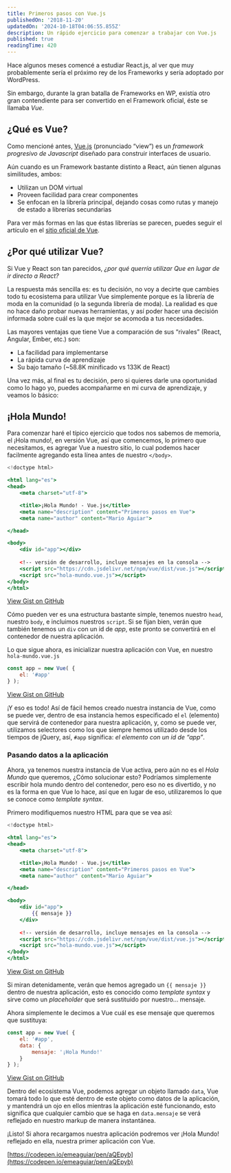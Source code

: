 ```yaml
---
title: Primeros pasos con Vue.js
publishedOn: '2018-11-20'
updatedOn: '2024-10-18T04:06:55.855Z'
description: Un rápido ejercicio para comenzar a trabajar con Vue.js
published: true
readingTime: 420
---
```

Hace algunos meses comencé a estudiar React.js, al ver que muy probablemente sería
el próximo rey de los Frameworks y sería adoptado por WordPress.

Sin embargo, durante la gran batalla de Frameworks en WP, existía otro gran
contendiente para ser convertido en el Framework oficial, éste se llamaba _Vue_.

## ¿Qué es Vue?

Como mencioné antes, [Vue.js](https://vuejs.org/) (pronunciado “view”) es un
_framework progresivo de Javascript_ diseñado para construir interfaces de usuario.

Aún cuando es un Framework bastante distinto a React, aún tienen algunas similitudes, ambos:

- Utilizan un DOM virtual
- Proveen facilidad para crear componentes
- Se enfocan en la librería principal, dejando cosas como rutas y manejo de estado a librerías secundarias

Para ver más formas en las que éstas librerías se parecen, puedes seguir el artículo
en el [sitio oficial de Vue](https://vuejs.org/v2/guide/comparison.html).

## ¿Por qué utilizar Vue?

Si Vue y React son tan parecidos, _¿por qué querría utilizar Que en lugar de ir directo a React?_

La respuesta más sencilla es: es tu decisión, no voy a decirte que cambies todo
tu ecosistema para utilizar Vue simplemente porque es la librería de moda en la
comunidad (o la segunda librería de moda). La realidad es que no hace daño probar
nuevas herramientas, y así poder hacer una decisión informada sobre cuál es la que
mejor se acomoda a tus necesidades.

Las mayores ventajas que tiene Vue a comparación de sus “rivales” (React, Angular, Ember, etc.) son:

- La facilidad para implementarse
- La rápida curva de aprendizaje
- Su bajo tamaño (~58.8K minificado vs 133K de React)

Una vez más, al final es tu decisión, pero si quieres darle una oportunidad como
lo hago yo, puedes acompañarme en mi curva de aprendizaje, y veamos lo básico:

## ¡Hola Mundo!

Para comenzar haré el típico ejercicio que todos nos sabemos de memoria,
el ¡Hola mundo!, en versión Vue, así que comencemos, lo primero que necesitamos,
es agregar Vue a nuestro sitio, lo cual podemos hacer facilmente agregando esta
línea antes de nuestro `</body>`.

```jsx
<!doctype html>

<html lang="es">
<head>
	<meta charset="utf-8">

    <title>¡Hola Mundo! - Vue.js</title>
    <meta name="description" content="Primeros pasos en Vue">
    <meta name="author" content="Mario Aguiar">

</head>

<body>
	<div id="app"></div>
	
	<!-- versión de desarrollo, incluye mensajes en la consola -->
	<script src="https://cdn.jsdelivr.net/npm/vue/dist/vue.js"></script>
	<script src="hola-mundo.vue.js"></script>
</body>
</html>
```

[View Gist on GitHub](https://gist.github.com/emeaguiar/955748ddd6c3d3bfeafb5864bc3a49c1)

Cómo pueden ver es una estructura bastante simple, tenemos nuestro `head`, nuestro
`body`, e incluimos nuestros `script`. Si se fijan bien, verán que también tenemos un
`div` con un id de _app_, este pronto se convertirá en el contenedor de nuestra aplicación.

Lo que sigue ahora, es inicializar nuestra aplicación con Vue, en nuestro `hola-mundo.vue.js`

```js
const app = new Vue( {
	el: '#app'
} );
```

[View Gist on GitHub](https://gist.github.com/emeaguiar/80dd3310e5fe7df684d162563dfb9a6a)

¡Y eso es todo! Así de fácil hemos creado nuestra instancia de Vue, como se puede ver,
dentro de esa instancia hemos especificado el `el` (elemento) que servirá de contenedor
para nuestra aplicación, y, como se puede ver, utilizamos selectores como los que
siempre hemos utilizado desde los tiempos de jQuery, así, `#app` significa: _el elemento
con un id de “app”_.

### Pasando datos a la aplicación

Ahora, ya tenemos nuestra instancia de Vue activa, pero aún no es el _Hola Mundo_ que queremos,
¿Cómo solucionar esto? Podríamos simplemente escribir hola mundo dentro del contenedor,
pero eso no es divertido, y no es la forma en que Vue lo hace, así que en lugar de eso,
utilizaremos lo que se conoce como _template syntax_.

Primero modifiquemos nuestro HTML para que se vea así:

```jsx
<!doctype html>

<html lang="es">
<head>
	<meta charset="utf-8">

    <title>¡Hola Mundo! - Vue.js</title>
    <meta name="description" content="Primeros pasos en Vue">
    <meta name="author" content="Mario Aguiar">

</head>

<body>
	<div id="app">
		{{ mensaje }}
	</div>
	
	<!-- versión de desarrollo, incluye mensajes en la consola -->
	<script src="https://cdn.jsdelivr.net/npm/vue/dist/vue.js"></script>
	<script src="hola-mundo.vue.js"></script>
</body>
</html>
```

[View Gist on GitHub](https://gist.github.com/emeaguiar/a186ca9068e400268a5beababfea51c0)

Si miran detenidamente, verán que hemos agregado un `{{ mensaje }}` dentro de nuestra
aplicación, esto es conocido como _template syntax_ y sirve como un _placeholder_ que
será sustituido por nuestro… mensaje.

Ahora simplemente le decimos a Vue cuál es ese mensaje que queremos que sustituya:

```js
const app = new Vue( {
	el: '#app',
	data: {
		mensaje: '¡Hola Mundo!'
	}
} );
```

[View Gist on GitHub](https://gist.github.com/emeaguiar/3fa91a278976eda148a448d494ad680b)

Dentro del ecosistema Vue, podemos agregar un objeto llamado `data`, Vue tomará
todo lo que esté dentro de este objeto como datos de la aplicación, y mantendrá
un ojo en ellos mientras la aplicación esté funcionando, esto significa que
cualquier cambio que se haga en `data.mensaje` se verá reflejado en nuestro markup
de manera instantánea.

¡Listo! Si ahora recargamos nuestra aplicación podremos ver ¡Hola Mundo! reflejado en ella, nuestra primer aplicación con Vue.

[https://codepen.io/emeaguiar/pen/aQEpyb](https://codepen.io/emeaguiar/pen/aQEpyb)
